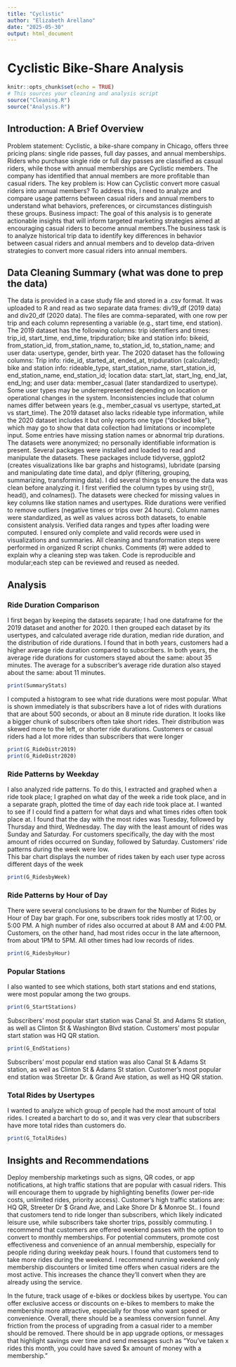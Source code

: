 ---
title: "Cyclistic"
author: "Elizabeth Arellano"
date: "2025-05-30"
output: html_document
---
# Cyclistic Bike-Share Analysis  

```{r setup, include=FALSE}
knitr::opts_chunk$set(echo = TRUE)
# This sources your cleaning and analysis script
source("Cleaning.R")
source("Analysis.R")
```


## Introduction: A Brief Overview
Problem statement: Cyclistic, a bike-share company in Chicago, offers three pricing plans: single ride passes, full day passes, and annual memberships. Riders who purchase single ride or full day passes are classified as casual riders, while those with annual memberships are Cyclistic members. The company has identified that annual members are more profitable than casual riders. The key problem is: How can Cyclistic convert more casual riders into annual members? To address this, I need to analyze and compare usage patterns between casual riders and annual members to understand what behaviors, preferences, or circumstances distinguish these groups. 
Business impact: The goal of this analysis is to generate actionable insights that will inform targeted marketing strategies aimed at encouraging casual riders to become annual members.The business task is to analyze historical trip data to identify key differences in behavior between casual riders and annual members and to develop data-driven strategies to convert more casual riders into annual members. 

## Data Cleaning Summary (what was done to prep the data)
The data is provided in a case study file and stored in a .csv format. It was uploaded to R and read as two separate data frames: div19_df (2019 data) and div20_df (2020 data). The files are comma-separated, with one row per trip and each column representing a variable (e.g., start time, end station).  The 2019 dataset has the following columns: trip identifiers and times: trip_id, start_time, end_time, tripduration; bike and station info: bikeid, from_station_id, from_station_name, to_station_id, to_station_name; and user data: usertype, gender, birth year. The 2020 dataset has the following columns: Trip info: ride_id, started_at, ended_at, tripduration (calculated); bike and station info: rideable_type, start_station_name, start_station_id, end_station_name, end_station_id; location data: start_lat, start_lng, end_lat, end_lng; and user data: member_casual (later standardized to usertype). Some user types may be underrepresented depending on location or operational changes in the system. Inconsistencies include that column names differ between years (e.g., member_casual vs usertype, started_at vs start_time). The 2019 dataset also lacks rideable type information, while the 2020 dataset includes it but only reports one type (“docked bike”), which may go to show that data collection had limitations or incomplete input. Some entries have missing station names or abnormal trip durations.  The datasets were anonymized; no personally identifiable information is present.
Several packages were installed and loaded to read and manipulate the datasets. These packages include tidyverse, ggplot2 (creates visualizations like bar graphs and histograms), lubridate (parsing and manipulating date time data), and dplyr (filtering, grouping, summarizing, transforming data). I did several things to ensure the data was clean before analyzing it.
I first verified the column types by using str(), head(), and colnames(). The datasets were checked for missing values in key columns like station names and usertypes. Ride durations were verified to remove outliers (negative times or trips over 24 hours). Column names were standardized, as well as values across both datasets, to enable consistent analysis. Verified data ranges and types after loading were computed. I ensured only complete and valid records were used in visualizations and summaries. All cleaning and transformation steps were performed in organized R script chunks. Comments (#) were added to explain why a cleaning step was taken. Code is reproducible and modular;each step can be reviewed and reused as needed. 

## Analysis
### Ride Duration Comparison 
I first began by keeping the datasets separate; I had one dataframe for the 2019 dataset and another for 2020. I then grouped each dataset by its usertypes, and calculated average ride duration, median ride duration, and the distribution of ride durations. I found that in both years, customers had a higher average ride duration compared to subscribers. In both years, the average ride durations for customers stayed about the same: about 35 minutes. The average for a subscriber's average ride duration also stayed about the same: about 11 minutes. 
```{r}
print(SummaryStats)
```
I computed a histogram to see what ride durations were most popular. What is shown immediately is that subscribers have a lot of rides with durations that are about 500 seconds, or about an 8 minute ride duration. It looks like a bigger chunk of subscribers often take short rides. Their distribution was skewed more to the left, or shorter ride durations. Customers or casual riders had a lot more rides than subscribers that were longer
```{r}
print(G_RideDistr2019)
print(G_RideDistr2020)
```

### Ride Patterns by Weekday 
I also analyzed ride patterns. To do this, I extracted and graphed when a ride took place; I graphed on what day of the week a ride took place, and in a separate graph, plotted the time of day each ride took place at. I wanted to see if I could find a pattern for what days and what times rides often took place at. I found that the day with the most rides was Tuesday, followed by Thursday and third, Wednesday. The day with the least amount of rides was Sunday and Saturday. For customers specifically, the day with the most amount of rides occurred on Sunday, followed by Saturday. Customers' ride patterns during the week were low.  
This bar chart displays the number of rides taken by each user type across different days of the week 
```{r}
print(G_RidesbyWeek)
```
### Ride Patterns by Hour of Day 
There were several conclusions to be drawn for the Number of Rides by Hour of Day bar graph. For one, subscribers took rides mostly at 17:00, or 5:00 PM. A high number of rides also occurred at about 8 AM and 4:00 PM. Customers, on the other hand, had most rides occur in the late afternoon, from about 1PM to 5PM. All other times had low records of rides. 
```{r}
print(G_RidesbyHour)
```
### Popular Stations 
I also wanted to see which stations, both start stations and end stations, were most popular among the two groups. 
```{r}
print(G_StartStations)
```
Subscribers’ most popular start station was Canal St. and Adams St station, as well as Clinton St & Washington Blvd station. Customers' most popular start station was HQ QR station. 

```{r}
print(G_EndStations)
```
Subscribers’ most popular end station was also Canal St & Adams St station, as well as Clinton St & Adams St station. Customer’s most popular end station was Streetar Dr. & Grand Ave station, as well as HQ QR station.  

### Total Rides by Usertypes
I wanted to analyze which group of people had the most amount of total rides. I created a barchart to do so, and it was very clear that subscribers have more total rides than customers do.
```{r}
print(G_TotalRides)
```


## Insights and Recommendations
Deploy membership marketings such as signs, QR codes, or app notifications, at high traffic stations that are popular with casual riders. This will encourage them to upgrade by highlighting benefits (lower per-ride costs, unlimited rides, priority access). Customer’s high traffic stations are: HQ QR, Streeter Dr $ Grand Ave, and Lake Shore Dr & Monroe St.. 
I found that customers tend to ride longer than subscribers, which likely indicated leisure use, while subscribers take shorter trips, possibly commuting. I recommend that customers are offered weekend passes with the option to convert to monthly memberships. For potential commuters, promote cost effectiveness and convenience of an annual membership, especially for people riding during weekday peak hours. 
I found that customers tend to take more rides during the weekend. I recommend running weekend only membership discounters or limited time offers when casual riders are the most active. This increases the chance they'll convert when they are already using the service. 

In the future, track usage of e-bikes or dockless bikes by usertype. You can offer exclusive access or discounts on e-bikes to members to make the membership more attractive, especially for those who want speed or convenience. 
Overall, there should be a seamless conversion funnel. Any friction from the process of upgrading from a casual rider to a member should be removed. There should be in app upgrade options, or messages that highlight savings over time and send messages such as “You’ve taken x rides this month, you could have saved $x amount of money with a membership.” 
